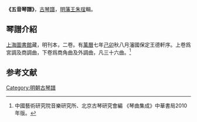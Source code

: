 '''《五音琴譜》'''，[[古琴譜|古琴譜]]，[[明|明]][[藩王|藩王]][[朱珵|朱珵]]輯。

==琴譜介紹==
[[上海圖書館|上海圖書館]]藏，明刊本，二卷。有[[萬曆|萬曆]]七年[[己卯|己卯]]秋八月瀋國保定王德軒序。上卷爲宮調及商調曲，下卷爲商角曲及外調曲，凡三十六曲。<ref>中國藝術研究院音樂研究所、北京古琴研究會編 《琴曲集成》中華書局2010年版。</ref>

==参考文献==
{{reflist}}
[[Category:明朝古琴譜|Category:明朝古琴譜]]